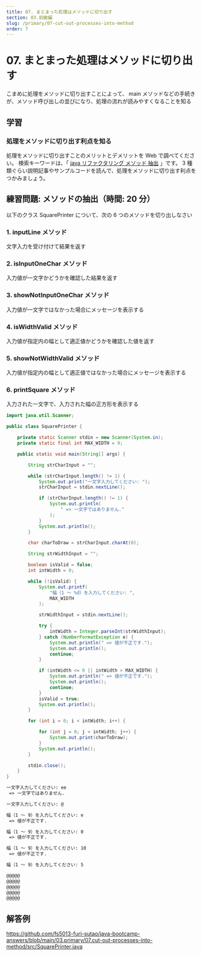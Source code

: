 ```yaml
---
title: 07. まとまった処理はメソッドに切り出す
section: 03.初級編
slug: /primary/07-cut-out-processes-into-method
order: 7
---
```


# 07. まとまった処理はメソッドに切り出す

<p className="goal">こまめに処理をメソッドに切り出すことによって、
  main メソッドなどの手続きが、メソッド呼び出しの並びになり、処理の流れが読みやすくなることを知る</p>

## 学習

### 処理をメソッドに切り出す利点を知る

処理をメソッドに切り出すことのメリットとデメリットを Web で調べてください。
検索キーワードは、「 [java リファクタリング メソッド 抽出](https://www.google.com/search?q=java+リファクタリング+メソッド+抽出) 」です。
3 種類ぐらい説明記事やサンプルコードを読んで、処理をメソッドに切り出す利点をつかみましょう。

## 練習問題: メソッドの抽出（時間: 20 分）

以下のクラス SquarePrinter について、次の 6 つのメソッドを切り出しなさい

### 1. inputLine メソッド

文字入力を受け付けて結果を返す

### 2. isInputOneChar メソッド

入力値が一文字かどうかを確認した結果を返す

### 3. showNotInputOneChar メソッド

入力値が一文字ではなかった場合にメッセージを表示する

### 4. isWidthValid メソッド

入力値が指定内の幅として適正値かどうかを確認した値を返す

### 5. showNotWidthValid メソッド

入力値が指定内の幅として適正値ではなかった場合にメッセージを表示する

### 6. printSquare メソッド

入力された一文字で、入力された幅の正方形を表示する

```java title=src/SquarePrinter.java
import java.util.Scanner;

public class SquarePrinter {

    private static Scanner stdin = new Scanner(System.in);
    private static final int MAX_WIDTH = 9;

    public static void main(String[] args) {

        String strCharInput = "";

        while (strCharInput.length() != 1) {
            System.out.print("一文字入力してください: ");
            strCharInput = stdin.nextLine();

            if (strCharInput.length() != 1) {
                System.out.println(
                    " => 一文字ではありません."
                );
            }
            System.out.println();
        }

        char charToDraw = strCharInput.charAt(0);

        String strWidthInput = "";

        boolean isValid = false;
        int intWidth = 0;

        while (!isValid) {
            System.out.printf(
                "幅（1 ～ %d）を入力してください: ",
                MAX_WIDTH
            );

            strWidthInput = stdin.nextLine();

            try {
                intWidth = Integer.parseInt(strWidthInput);
            } catch (NumberFormatException e) {
                System.out.println(" => 値が不正です.");
                System.out.println();
                continue;
            }

            if (intWidth <= 0 || intWidth > MAX_WIDTH) {
                System.out.println(" => 値が不正です.");
                System.out.println();
                continue;
            }
            isValid = true;
            System.out.println();
        }

        for (int i = 0; i < intWidth; i++) {

            for (int j = 0; j < intWidth; j++) {
                System.out.print(charToDraw);
            }
            System.out.println();
        }

        stdin.close();
    }
}
```

```txt title=SquarePrinterクラスの実行結果
一文字入力してください: ee
 => 一文字ではありません.

一文字入力してください: @

幅（1 ～ 9）を入力してください: e
 => 値が不正です.

幅（1 ～ 9）を入力してください: 0
 => 値が不正です.

幅（1 ～ 9）を入力してください: 10
 => 値が不正です.

幅（1 ～ 9）を入力してください: 5

@@@@@
@@@@@
@@@@@
@@@@@
@@@@@
```

## 解答例

https://github.com/fs5013-furi-sutao/java-bootcamp-answers/blob/main/03.primary/07.cut-out-processes-into-method/src/SquarePrinter.java
